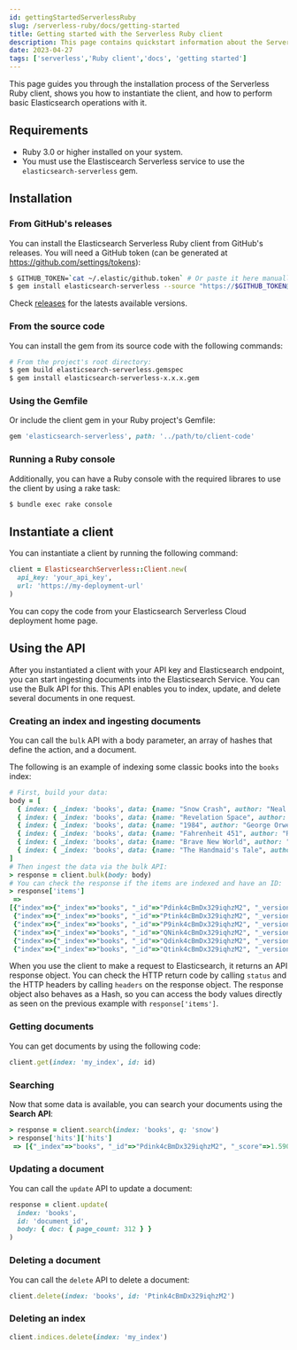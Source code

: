 ```yaml
---
id: gettingStartedServerlessRuby
slug: /serverless-ruby/docs/getting-started
title: Getting started with the Serverless Ruby client
description: This page contains quickstart information about the Serverless Ruby client.
date: 2023-04-27
tags: ['serverless','Ruby client','docs', 'getting started']
---
```


This page guides you through the installation process of the Serverless Ruby 
client, shows you how to instantiate the client, and how to perform basic 
Elasticsearch operations with it.


## Requirements

* Ruby 3.0 or higher installed on your system.
* You must use the Elastiscearch Serverless service to use the 
`elasticsearch-serverless` gem.


## Installation

### From GitHub's releases

You can install the Elasticsearch Serverless Ruby client from GitHub's 
releases. You will need a GitHub token (can be generated at 
https://github.com/settings/tokens):

```bash
$ GITHUB_TOKEN=`cat ~/.elastic/github.token` # Or paste it here manually
$ gem install elasticsearch-serverless --source "https://$GITHUB_TOKEN@github.com/elastic/elasticsearch-serverless-ruby/releases/download/v0.0.7.20231031.pre/elasticsearch-serverless-0.0.7.20231031.pre.gem"
```

Check [releases](https://github.com/elastic/elasticsearch-serverless-ruby/releases) for the latests available versions.


### From the source code

You can install the gem from its source code with the following 
commands:

```bash
# From the project's root directory:
$ gem build elasticsearch-serverless.gemspec
$ gem install elasticsearch-serverless-x.x.x.gem
```


### Using the Gemfile

Or include the client gem in your Ruby project's Gemfile:

```ruby
gem 'elasticsearch-serverless', path: '../path/to/client-code'
```


### Running a Ruby console

Additionally, you can have a Ruby console with the required librares to use the 
client by using a rake task:

```bash
$ bundle exec rake console
```

<DocImage url="images/rake-console.gif" alt="Rake console"/>


## Instantiate a client

You can instantiate a client by running the following command:

```ruby
client = ElasticsearchServerless::Client.new(
  api_key: 'your_api_key',
  url: 'https://my-deployment-url'
)
```

You can copy the code from your Elasticsearch Serverless Cloud deployment home page.

<DocImage url="images/serverless-api-key.gif" alt="Copy the endpoint and API key code for Elasticsearch"/>


## Using the API

After you instantiated a client with your API key and Elasticsearch endpoint, 
you can start ingesting documents into the Elasticsearch Service. You can use 
the Bulk API for this. This API enables you to index, update, and delete several 
documents in one request.


### Creating an index and ingesting documents

You can call the `bulk` API with a body parameter, an array of hashes that 
define the action, and a document. 

The following is an example of indexing some classic books into the `books` 
index:

```ruby
# First, build your data:
body = [
  { index: { _index: 'books', data: {name: "Snow Crash", author: "Neal Stephenson", release_date: "1992-06-01", page_count: 470} } },
  { index: { _index: 'books', data: {name: "Revelation Space", author: "Alastair Reynolds", release_date: "2000-03-15", page_count: 585} } },
  { index: { _index: 'books', data: {name: "1984", author: "George Orwell", release_date: "1949-06-08", page_count: 328} } },
  { index: { _index: 'books', data: {name: "Fahrenheit 451", author: "Ray Bradbury", release_date: "1953-10-15", page_count: 227} } },
  { index: { _index: 'books', data: {name: "Brave New World", author: "Aldous Huxley", release_date: "1932-06-01", page_count: 268} } },
  { index: { _index: 'books', data: {name: "The Handmaid's Tale", author: "Margaret Atwood", release_date: "1985-06-01", page_count: 311} } }
]
# Then ingest the data via the bulk API:
> response = client.bulk(body: body)
# You can check the response if the items are indexed and have an ID:
> response['items']
 =>
[{"index"=>{"_index"=>"books", "_id"=>"Pdink4cBmDx329iqhzM2", "_version"=>1, "result"=>"created", "_shards"=>{"total"=>2, "successful"=>1, "failed"=>0}, "_seq_no"=>0, "_primary_term"=>1, "status"=>201}},
 {"index"=>{"_index"=>"books", "_id"=>"Ptink4cBmDx329iqhzM2", "_version"=>1, "result"=>"created", "_shards"=>{"total"=>2, "successful"=>1, "failed"=>0}, "_seq_no"=>1, "_primary_term"=>1, "status"=>201}},
 {"index"=>{"_index"=>"books", "_id"=>"P9ink4cBmDx329iqhzM2", "_version"=>1, "result"=>"created", "_shards"=>{"total"=>2, "successful"=>1, "failed"=>0}, "_seq_no"=>2, "_primary_term"=>1, "status"=>201}},
 {"index"=>{"_index"=>"books", "_id"=>"QNink4cBmDx329iqhzM2", "_version"=>1, "result"=>"created", "_shards"=>{"total"=>2, "successful"=>1, "failed"=>0}, "_seq_no"=>3, "_primary_term"=>1, "status"=>201}},
 {"index"=>{"_index"=>"books", "_id"=>"Qdink4cBmDx329iqhzM2", "_version"=>1, "result"=>"created", "_shards"=>{"total"=>2, "successful"=>1, "failed"=>0}, "_seq_no"=>4, "_primary_term"=>1, "status"=>201}},
 {"index"=>{"_index"=>"books", "_id"=>"Qtink4cBmDx329iqhzM2", "_version"=>1, "result"=>"created", "_shards"=>{"total"=>2, "successful"=>1, "failed"=>0}, "_seq_no"=>5, "_primary_term"=>1, "status"=>201}}]
```

When you use the client to make a request to Elasticsearch, it returns an API 
response object. You can check the HTTP return code by calling `status` and the 
HTTP headers by calling `headers` on the response object. The response object 
also behaves as a Hash, so you can access the body values directly as seen on 
the previous example with `response['items']`.


### Getting documents

You can get documents by using the following code:

```ruby
client.get(index: 'my_index', id: id)
```


### Searching

Now that some data is available, you can search your documents using the 
**Search API**:

```ruby
> response = client.search(index: 'books', q: 'snow')
> response['hits']['hits']
 => [{"_index"=>"books", "_id"=>"Pdink4cBmDx329iqhzM2", "_score"=>1.5904956, "_source"=>{"name"=>"Snow Crash", "author"=>"Neal Stephenson", "release_date"=>"1992-06-01", "page_count"=>470}}]
```

### Updating a document

You can call the `update` API to update a document:

```ruby
response = client.update(
  index: 'books', 
  id: 'document_id', 
  body: { doc: { page_count: 312 } }
)
```

### Deleting a document

You can call the `delete` API to delete a document:

```ruby
client.delete(index: 'books', id: 'Ptink4cBmDx329iqhzM2')
```


### Deleting an index


```ruby
client.indices.delete(index: 'my_index')
```

